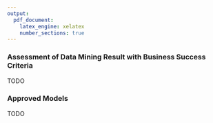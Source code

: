 ```yaml
---
output:
  pdf_document:
    latex_engine: xelatex
    number_sections: true
---
```


### Assessment of Data Mining Result with Business Success Criteria

TODO

### Approved Models

TODO
